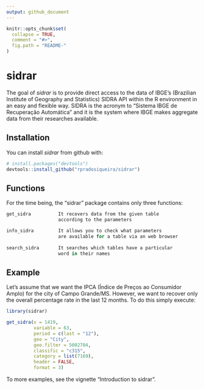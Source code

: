 ```yaml
---
output: github_document
---
```


<!-- README.md is generated from README.Rmd. Please edit that file -->

```r
knitr::opts_chunk$set(
  collapse = TRUE,
  comment = "#>",
  fig.path = "README-"
)
```

# sidrar

The goal of *sidrar* is to provide direct access to the data of IBGE's (Brazilian Institute of Geography and Statistics) SIDRA API within the R environment in an easy and flexible way. SIDRA is the acronym to "Sistema IBGE de Recuperação Automática" and it is the system where IBGE makes aggregate data from their researches available.

## Installation

You can install *sidrar* from github with:

```r
# install.packages("devtools")
devtools::install_github("rpradosiqueira/sidrar")
```

## Functions

For the time being, the "sidrar" package contains only three functions:

```r
get_sidra          It recovers data from the given table
                   according to the parameters

info_sidra         It allows you to check what parameters
                   are available for a table via an web browser
                   
search_sidra       It searches which tables have a particular 
                   word in their names
```		   

## Example

Let's assume that we want the IPCA (Índice de Preços ao Consumidor Amplo) for the city of Campo Grande/MS. However, we want to recover only the overall percentage rate in the last 12 months. To do this simply execute:

```r
library(sidrar)

get_sidra(x = 1419,
          variable = 63,
          period = c(last = "12"),
          geo = "City",
          geo.filter = 5002704,
          classific = "c315",
          category = list(7169),
          header = FALSE,
          format = 3)

```

To more examples, see the vignette "Introduction to sidrar".
